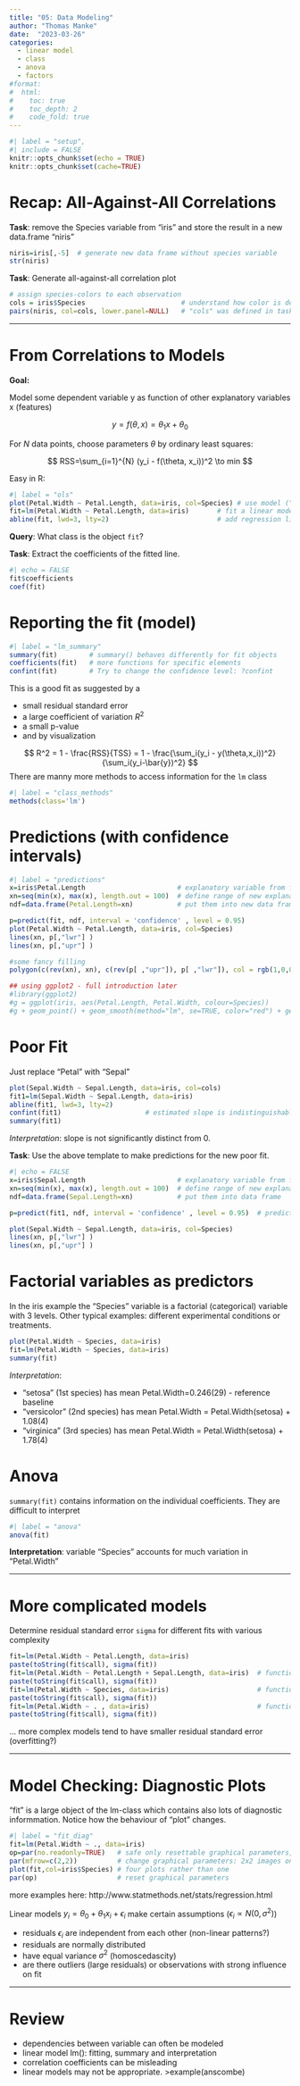 ```yaml
---
title: "05: Data Modeling"
author: "Thomas Manke"
date:  "2023-03-26"
categories:
  - linear model
  - class
  - anova
  - factors
#format:
#  html:
#    toc: true
#    toc_depth: 2
#    code_fold: true
---
```


```r
#| label = "setup",
#| include = FALSE
knitr::opts_chunk$set(echo = TRUE)
knitr::opts_chunk$set(cache=TRUE)
```

# Recap: All-Against-All Correlations

**Task**: remove the Species variable from "iris" and store the result in a new data.frame "niris"

```r
niris=iris[,-5]  # generate new data frame without species variable
str(niris)
```

**Task**: Generate all-against-all correlation plot

```r
# assign species-colors to each observation 
cols = iris$Species                        # understand how color is defined
pairs(niris, col=cols, lower.panel=NULL)   # "cols" was defined in task above
```

------------------------------------------------------------------------

# From Correlations to Models

**Goal:**

Model some dependent variable y as function of other explanatory variables x (features)

$$
y = f(\theta, x) = \theta_1 x +  \theta_0
$$

For $N$ data points, choose parameters $\theta$ by ordinary least squares:

$$
RSS=\sum_{i=1}^{N} (y_i - f(\theta, x_i))^2 \to min
$$

Easy in R:

```r
#| label = "ols"
plot(Petal.Width ~ Petal.Length, data=iris, col=Species) # use model ("formula") notation
fit=lm(Petal.Width ~ Petal.Length, data=iris)       # fit a linear model
abline(fit, lwd=3, lty=2)                           # add regression line
```

**Query**: What class is the object `fit`?

**Task**: Extract the coefficients of the fitted line.

```r
#| echo = FALSE
fit$coefficients
coef(fit)
```

# Reporting the fit (model)

```r
#| label = "lm_summary"
summary(fit)        # summary() behaves differently for fit objects
coefficients(fit)   # more functions for specific elements
confint(fit)        # Try to change the confidence level: ?confint
```

This is a good fit as suggested by a

-   small residual standard error
-   a large coefficient of variation $R^2$
-   a small p-value
-   and by visualization

$$
R^2 = 1 - \frac{RSS}{TSS} = 1 - \frac{\sum_i(y_i - y(\theta,x_i))^2}{\sum_i(y_i-\bar{y})^2}
$$ There are manny more methods to access information for the `lm` class

```r
#| label = "class_methods"
methods(class='lm')
```

# Predictions (with confidence intervals)

```r
#| label = "predictions"
x=iris$Petal.Length                       # explanatory variable from fit (here:Petal.Length)
xn=seq(min(x), max(x), length.out = 100)  # define range of new explanatory variables
ndf=data.frame(Petal.Length=xn)           # put them into new data frame

p=predict(fit, ndf, interval = 'confidence' , level = 0.95)
plot(Petal.Width ~ Petal.Length, data=iris, col=Species)
lines(xn, p[,"lwr"] )
lines(xn, p[,"upr"] )

#some fancy filling
polygon(c(rev(xn), xn), c(rev(p[ ,"upr"]), p[ ,"lwr"]), col = rgb(1,0,0,0.5), border = NA)

## using ggplot2 - full introduction later
#library(ggplot2)
#g = ggplot(iris, aes(Petal.Length, Petal.Width, colour=Species))
#g + geom_point() + geom_smooth(method="lm", se=TRUE, color="red") + geom_smooth(method="loess", colour="blue")
```

# Poor Fit

Just replace "Petal" with "Sepal"

```r
plot(Sepal.Width ~ Sepal.Length, data=iris, col=cols)  
fit1=lm(Sepal.Width ~ Sepal.Length, data=iris)     
abline(fit1, lwd=3, lty=2)    
confint(fit1)                     # estimated slope is indistinguishable from zero
summary(fit1)
```

*Interpretation*: slope is not significantly distinct from 0.

**Task**: Use the above template to make predictions for the new poor fit.

```r
#| echo = FALSE
x=iris$Sepal.Length                       # explanatory variable from fit (here:Sepal.Length)
xn=seq(min(x), max(x), length.out = 100)  # define range of new explanatory variables
ndf=data.frame(Sepal.Length=xn)           # put them into data frame

p=predict(fit1, ndf, interval = 'confidence' , level = 0.95)  # predict values

plot(Sepal.Width ~ Sepal.Length, data=iris, col=Species)
lines(xn, p[,"lwr"] )
lines(xn, p[,"upr"] )
```

# Factorial variables as predictors

In the iris example the "Species" variable is a factorial (categorical) variable with 3 levels. Other typical examples: different experimental conditions or treatments.

```r
plot(Petal.Width ~ Species, data=iris)
fit=lm(Petal.Width ~ Species, data=iris)
summary(fit)
```

*Interpretation*:

-   "setosa" (1st species) has mean Petal.Width=0.246(29) - reference baseline
-   "versicolor" (2nd species) has mean Petal.Width = Petal.Width(setosa) + 1.08(4)
-   "virginica" (3rd species) has mean Petal.Width = Petal.Width(setosa) + 1.78(4)

# Anova

`summary(fit)` contains information on the individual coefficients. They are difficult to interpret

```r
#| label = "anova"
anova(fit)    
```

**Interpretation**: variable "Species" accounts for much variation in "Petal.Width"

------------------------------------------------------------------------

# More complicated models

Determine residual standard error `sigma` for different fits with various complexity

```r
fit=lm(Petal.Width ~ Petal.Length, data=iris)
paste(toString(fit$call), sigma(fit))
fit=lm(Petal.Width ~ Petal.Length + Sepal.Length, data=iris)  # function of more than one variable
paste(toString(fit$call), sigma(fit))
fit=lm(Petal.Width ~ Species, data=iris)                      # function of categorical variables
paste(toString(fit$call), sigma(fit))
fit=lm(Petal.Width ~ . , data=iris)                           # function of all other variable (numerical and categorical)
paste(toString(fit$call), sigma(fit))
```

... more complex models tend to have smaller residual standard error (overfitting?)

------------------------------------------------------------------------

# Model Checking: Diagnostic Plots

"fit" is a large object of the lm-class which contains also lots of diagnostic informmation. Notice how the behaviour of "plot" changes.

```r
#| label = "fit_diag"
fit=lm(Petal.Width ~ ., data=iris)
op=par(no.readonly=TRUE)   # safe only resettable graphical parameters, avoids many warnings
par(mfrow=c(2,2))          # change graphical parameters: 2x2 images on device
plot(fit,col=iris$Species) # four plots rather than one
par(op)                    # reset graphical parameters
```

more examples here: http://www.statmethods.net/stats/regression.html

Linear models $y_i=\theta_0 + \theta_1 x_i + \epsilon_i$ make certain assumptions ($\epsilon_i \propto N(0,\sigma^2)$)

-   residuals $\epsilon_i$ are independent from each other (non-linear patterns?)
-   residuals are normally distributed
-   have equal variance $\sigma^2$ (homoscedascity)
-   are there outliers (large residuals) or observations with strong influence on fit

------------------------------------------------------------------------

# Review

-   dependencies between variable can often be modeled
-   linear model lm(): fitting, summary and interpretation
-   correlation coefficients can be misleading
-   linear models may not be appropriate. \>example(anscombe)
